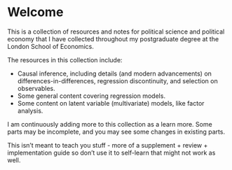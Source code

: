 # Welcome {.unnumbered}

This is a collection of resources and notes for political science and political economy that I have collected throughout my postgraduate degree at the London School of Economics.

The resources in this collection include:

-   Causal inference, including details (and modern advancements) on differences-in-differences, regression discontinuity, and selection on observables.
-   Some general content covering regression models.
-   Some content on latent variable (multivariate) models, like factor analysis.

I am continuously adding more to this collection as a learn more. Some parts may be incomplete, and you may see some changes in existing parts.

This isn't meant to teach you stuff - more of a supplement + review + implementation guide so don't use it to self-learn that might not work as well.

<br />
